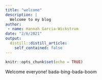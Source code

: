 ```yaml
---
title: "welcome"
description: |
  Welcome to my blog
author: 
 - name: Hannah Garcia-Wickstrum
date: "2/6/2021"
output: 
  distill::distill_article:
    self_contained: false
---
```


```r
knitr::opts_chunk$set(echo = TRUE)
```

Welcome everyone! bada-bing-bada-boom